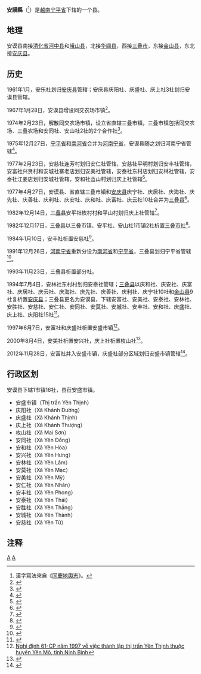 {{Infobox Settlement
|name                   = 安谟县
|settlement_type        = 县
|official_name          = 
|other_name             = 
|native_name            = {{lang|vi|Huyện Yên Mô}}
|nickname               = 
|motto                  = 
|image_skyline          = Cuathanphu4.jpg
|imagesize              = 
|image_caption          = 安谟县水利工程
|image_flag             = 
|flag_size              = 
|image_seal             = 
|seal_size              = 
|image_shield           = 
|shield_size            = 
|image_blank_emblem     = 
|blank_emblem_size      = 
|image_map              = {{Infobox mapframe|frame-width=250|zoom=10}}
|mapsize                = 
|map_caption            = 
|image_map1             = Ban do hanh chinh Ninhbinh.jpg
|mapsize1               = 
|map_caption1           = 安谟县在宁平省的位置
|pushpin_map            = Vietnam
|pushpin_label_position = bottom
|pushpin_map_caption    = 安谟县在越南的位置
|pushpin_map1           = 
|pushpin_label_position1= 
|pushpin_map_caption1   = 
|subdivision_type       = 国家
|subdivision_name       = {{flag|Vietnam}}
|subdivision_type1      = [[越南行政区划|省]]
|subdivision_name1      = [[宁平省|宁平省]]
|subdivision_type2      = 行政区划
|subdivision_name2      = 1市镇16社
|subdivision_type3      = 
|subdivision_name3      = 
|seat_type              = 县莅
|seat                   = {{link-vi|安盛市镇|Yên Thịnh (thị trấn)}}
|government_type        = 
|leader_title           = 
|leader_name            = 
|leader_title1          = 
|leader_name1           = 
|established_title      = 
|established_date       = 
|area_magnitude         = 
|unit_pref              = 
|area_footnotes         = 
|area_total_km2         = 144.74
|area_land_km2          = 
|area_water_km2         = 
|area_water_percent     = 
|area_urban_km2         = 
|area_metro_km2         = 
|population_as_of       = 2012年
|population_footnotes   = 
|population_note        = 
|population_total       = 110302
|population_density_km2 = auto
|population_metro             = 
|population_density_metro_km2 = 
|population_urban             = 
|population_density_urban_km2 = 
|timezone               = [[越南标准时间|越南标准时间]]
|utc_offset             = +7
|elevation_footnotes    = 
|elevation_m            = 
|coor_type              = 
|coordinates            = 
|postal_code_type       = 
|postal_code            = 
|area_code              = 
|website                = [https://yenmo.ninhbinh.gov.vn/ 安谟县电子信息门户网站]
|footnotes              = 
}}
'''安謨縣'''（{{vie|v=Huyện Yên Mô|hn=縣安謨}}<ref>漢字寫法來自《[[同慶地輿志|同慶地輿志]]》。</ref>）是[[越南|越南]][[宁平省|宁平省]]下辖的一个县。

==地理==
安谟县南接[[清化省|清化省]][[河中县|河中县]]和[[峨山县_(越南)|峨山县]]，北接[[华闾县|华闾县]]，西接[[三叠市|三叠市]]，东接[[金山县_(越南)|金山县]]，东北接[[安庆县|安庆县]]。

==历史==
1961年1月，安乐社划归[[安庆县|安庆县]]管辖；安庆县庆阳社、庆盛社、庆上社3社划归安谟县管辖。

1967年1月28日，安谟县增设同交农场市镇<ref>{{Cite web |url=https://thuvienphapluat.vn/van-ban/Bo-may-hanh-chinh/Quyet-dinh-27-NV-phe-chuan-viec-thanh-lap-thi-tran-nong-truong-Dong-giao-thuoc-huyen-Yen-mo-thi-tran-nong-truong-Binh-minh-thuoc-Kim-son-Ninh-Binh-18159.aspx |title=Quyết định 27-NV năm 1967 phê chuẩn việc thành lập thị trấn nông trường Đồng giao trực thuộc huyện Yên-mô, và thị trấn nông trường Bình-minh trực thuộc huyện Kim-sơn, tỉnh Ninh-Bình do Bộ trưởng Bộ Nội vụ ban hành |access-date=2020-03-11 |archive-date=2020-01-16 |archive-url=https://web.archive.org/web/20200116065333/https://thuvienphapluat.vn/van-ban/Bo-may-hanh-chinh/Quyet-dinh-27-NV-phe-chuan-viec-thanh-lap-thi-tran-nong-truong-Dong-giao-thuoc-huyen-Yen-mo-thi-tran-nong-truong-Binh-minh-thuoc-Kim-son-Ninh-Binh-18159.aspx |dead-url=no }}</ref>。

1974年2月23日，解散同交农场市镇，设立省直辖三叠市镇，三叠市镇包括同交农场、三叠农场和安同社、安山社2社的2个合作社<ref>{{Cite web |url=https://thuvienphapluat.vn/van-ban/Bo-may-hanh-chinh/Quyet-dinh-15-BT-thanh-lap-thi-tran-Tam-diep-truc-thuoc-tinh-Ninh-Binh-giai-the-thi-tran-nong-truong-Dong-Giao-huyen-Yen-Mo-Ninh-Binh/23021/noi-dung.aspx |title=Quyết định 15-BT năm 1974 thành lập thị trấn Tam- điệp trực thuộc tỉnh Ninh Bình và giải thể thị trấn nông trường Đồng Giao thuộc huyện Yên Mô tỉnh Ninh Bình do Thủ tướng Chính phủ ban hành |access-date=2020-03-11 |archive-date=2020-04-01 |archive-url=https://web.archive.org/web/20200401172015/https://thuvienphapluat.vn/van-ban/Bo-may-hanh-chinh/Quyet-dinh-15-BT-thanh-lap-thi-tran-Tam-diep-truc-thuoc-tinh-Ninh-Binh-giai-the-thi-tran-nong-truong-Dong-Giao-huyen-Yen-Mo-Ninh-Binh/23021/noi-dung.aspx |dead-url=no }}</ref>。

1975年12月27日，[[宁平省|宁平省]]和[[南河省|南河省]]合并为[[河南宁省|河南宁省]]，安谟县随之划归河南宁省管辖<ref>{{Cite web |url=https://thuvienphapluat.vn/van-ban/Bo-may-hanh-chinh/Nghi-quyet-hop-nhat-mot-so-tinh/42732/noi-dung.aspx |title=Nghị quyết về việc hợp nhất một số tỉnh do Quốc hội ban hành |access-date=2020-03-11 |archive-date=2017-09-03 |archive-url=https://web.archive.org/web/20170903080346/https://thuvienphapluat.vn/van-ban/Bo-may-hanh-chinh/Nghi-quyet-hop-nhat-mot-so-tinh/42732/noi-dung.aspx |dead-url=no }}</ref>。

1977年2月23日，安慈社连芳村划归安仁社管辖，安慈社平明村划归安丰社管辖，安富社兴贤村和安城社寨老店划归安美社管辖，安泰社东村店划归安林社管辖，安泰社江姜店划归安城社管辖，安和社蓝山村划归庆上社管辖<ref>{{Cite web |url=https://thuvienphapluat.vn/van-ban/Bo-may-hanh-chinh/Quyet-dinh-617-VP18-hop-nhat-va-dieu-chinh-dia-gioi-xa-thuoc-cac-huyen-tinh-Ha-Nam-Ninh/57983/noi-dung.aspx |title=Quyết định 617-VP18 năm 1977 về việc hợp nhất và điều chỉnh địa giới của một số xã thuộc các huyện của tỉnh Hà Nam Ninh do Bộ trưởng, Chủ nhiệm Văn phòng Phủ Thủ tướng ban hành |access-date=2020-03-11 |archive-date=2020-04-02 |archive-url=https://web.archive.org/web/20200402030336/https://thuvienphapluat.vn/van-ban/Bo-may-hanh-chinh/Quyet-dinh-617-VP18-hop-nhat-va-dieu-chinh-dia-gioi-xa-thuoc-cac-huyen-tinh-Ha-Nam-Ninh/57983/noi-dung.aspx |dead-url=no }}</ref>。

1977年4月27日，安谟县、省直辖三叠市镇和[[安庆县|安庆县]]庆宁社、庆居社、庆海社、庆先社、庆善社、庆利社、庆安社、庆和社、庆富社、庆云社10社合并为[[三叠县|三叠县]]<ref>{{Cite web |url=https://thuvienphapluat.vn/van-ban/Bo-may-hanh-chinh/Quyet-dinh-125-CP-hop-nhat-dieu-chinh-dia-gioi-huyen-thi-xa-thuoc-tinh-Ha-Nam-Ninh/57677/noi-dung.aspx |title=Quyết định 125-CP năm 1977 về việc hợp nhất và điều chỉnh địa giới một số huyện, thị xã thuộc tỉnh Hà Nam Ninh do Hội đồng Chính phủ ban hành |access-date=2020-03-11 |archive-date=2017-09-19 |archive-url=https://web.archive.org/web/20170919052336/https://thuvienphapluat.vn/van-ban/Bo-may-hanh-chinh/Quyet-dinh-125-CP-hop-nhat-dieu-chinh-dia-gioi-huyen-thi-xa-thuoc-tinh-Ha-Nam-Ninh/57677/noi-dung.aspx |dead-url=no }}</ref>。

1982年12月14日，[[三叠县|三叠县]]安平社枚村村和平山村划归庆上社管辖<ref>{{Cite web |url=https://thuvienphapluat.vn/van-ban/Bo-may-hanh-chinh/Quyet-dinh-196-HDBT-dieu-chinh-dia-gioi-phuong-xa-tinh-Ha-Nam-Ninh/44008/noi-dung.aspx |title=Quyết định 196-HĐBT năm 1982 về việc điều chỉnh địa giới phường và một số xã thuộc tỉnh Hà Nam Ninh do Hội đồng Bộ trưởng ban hành |access-date=2020-03-11 |archive-date=2020-12-18 |archive-url=https://web.archive.org/web/20201218112818/https://thuvienphapluat.vn/van-ban/Bo-may-hanh-chinh/Quyet-dinh-196-HDBT-dieu-chinh-dia-gioi-phuong-xa-tinh-Ha-Nam-Ninh/44008/noi-dung.aspx |dead-url=no }}</ref>。

1982年12月17日，[[三叠县|三叠县]]以三叠市镇、安平社、安山社1市镇2社析置[[三叠市社|三叠市社]]<ref>{{Cite web |url=https://thuvienphapluat.vn/van-ban/Bo-may-hanh-chinh/Quyet-dinh-200-HDBT-mo-rong-dia-gioi-2-thi-xa-Ha-Nam-Ninh-Binh-va-thanh-lap-thi-xa-Tam-Diep-tinh-Ha-Nam-Ninh-44010.aspx |title=Quyết định 200-HĐBT năm 1982 về việc mở rộng địa giới hai thị xã Hà Nam, Ninh Bình và thành lập thị xã Tam Điệp thuộc tỉnh Hà Nam Ninh do Hội đồng Bộ trưởng ban hành |access-date=2020-03-11 |archive-date=2017-09-19 |archive-url=https://web.archive.org/web/20170919005900/https://thuvienphapluat.vn/van-ban/Bo-may-hanh-chinh/Quyet-dinh-200-HDBT-mo-rong-dia-gioi-2-thi-xa-Ha-Nam-Ninh-Binh-va-thanh-lap-thi-xa-Tam-Diep-tinh-Ha-Nam-Ninh-44010.aspx |dead-url=no }}</ref>。

1984年1月10日，安丰社析置安慈社<ref>{{Cite web |url=https://thuvienphapluat.vn/van-ban/Bo-may-hanh-chinh/Quyet-dinh-2-HDBT-phan-vach-dia-gioi-xa-thi-tran-tinh-Ha-Nam-Ninh/43389/noi-dung.aspx |title=Quyết định 2-HĐBT năm 1984 phân vạch địa giới một số xã, thị trấn thuộc tỉnh Hà Nam Ninh do Hội đồng Bộ trưởng ban hành |access-date=2020-03-11 |archive-date=2019-08-28 |archive-url=https://web.archive.org/web/20190828153804/https://thuvienphapluat.vn/van-ban/Bo-may-hanh-chinh/Quyet-dinh-2-HDBT-phan-vach-dia-gioi-xa-thi-tran-tinh-Ha-Nam-Ninh/43389/noi-dung.aspx |dead-url=no }}</ref>。

1991年12月26日，[[河南宁省|河南宁省]]重新分设为[[南河省|南河省]]和[[宁平省|宁平省]]，三叠县划归宁平省管辖<ref>{{Cite web |url=https://thuvienphapluat.vn/van-ban/Bo-may-hanh-chinh/Nghi-quyet-phan-vach-lai-dia-gioi-hanh-chinh-tinh-42812.aspx |title=Nghị quyết về việc phân vạch lại địa giới hành chính một số tỉnh do Quốc hội ban hành |access-date=2020-03-11 |archive-date=2017-09-02 |archive-url=https://web.archive.org/web/20170902013110/https://thuvienphapluat.vn/van-ban/Bo-may-hanh-chinh/Nghi-quyet-phan-vach-lai-dia-gioi-hanh-chinh-tinh-42812.aspx |dead-url=no }}</ref>。

1993年11月23日，三叠县析置部分社。

1994年7月4日，安林社东村村划归安泰社管辖；[[三叠县|三叠县]]以庆和社、庆安社、庆富社、庆居社、庆云社、庆海社、庆先社、庆善社、庆利社、庆宁社10社和[[金山县_(越南)|金山县]]9社复析置[[安庆县|安庆县]]；三叠县更名为安谟县，下辖安富社、安美社、安泰社、安林社、安胜社、安慈社、安仁社、安同社、安莫社、安城社、安丰社、安和社、庆盛社、庆上社、庆阳社15社<ref>{{Cite web |url=https://thuvienphapluat.vn/van-ban/Bat-dong-san/Nghi-dinh-59-CP-sap-nhap-thon-Dong-Thon-xa-Yen-Lam-vao-xa-Yen-Thai-thanh-lap-huyen-Yen-Khanh-doi-ten-huyen-Tam-Diep-thanh-huyen-Yen-Mo-Ninh-Binh-38816.aspx |title=Nghị định 59-CP năm 1994 về việc sáp nhập thôn Đông Thôn, xã Yên Lâm vào xã Yên Thái, thành lập huyện Yên Khánh, đổi tên huyện Tam Điệp thành huyện Yên Mô thuộc tỉnh Ninh Bình |access-date=2020-03-11 |archive-date=2021-02-08 |archive-url=https://web.archive.org/web/20210208011853/https://thuvienphapluat.vn/van-ban/Bat-dong-san/Nghi-dinh-59-CP-sap-nhap-thon-Dong-Thon-xa-Yen-Lam-vao-xa-Yen-Thai-thanh-lap-huyen-Yen-Khanh-doi-ten-huyen-Tam-Diep-thanh-huyen-Yen-Mo-Ninh-Binh-38816.aspx |dead-url=no }}</ref>。

1997年6月7日，安富社和庆盛社析置安盛市镇<ref>[https://thuvienphapluat.vn/van-ban/Bo-may-hanh-chinh/Nghi-dinh-61-CP-thanh-lap-thi-tran-Yen-Thinh-thuoc-huyen-Yen-Mo-tinh-Ninh-Binh-40693.aspx Nghị định 61-CP năm 1997 về việc thành lập thị trấn Yên Thịnh thuộc huyên Yên Mô, tỉnh Ninh Bình]</ref>。

2000年8月4日，安美社析置安兴社，庆上社析置枚山社<ref>{{Cite web |url=https://thuvienphapluat.vn/van-ban/Bat-dong-san/Nghi-dinh-29-2000-ND-CP-thanh-lap-cac-xa-thuoc-huyen-Yen-Mo-tinh-Ninh-Binh-46617.aspx |title=Nghị định 29/2000/NĐ-CP về việc thành lập các xã thuộc huyện Yên Mô, tỉnh Ninh Bình |access-date=2020-03-11 |archive-date=2021-05-08 |archive-url=https://web.archive.org/web/20210508164426/https://thuvienphapluat.vn/van-ban/Bat-dong-san/Nghi-dinh-29-2000-ND-CP-thanh-lap-cac-xa-thuoc-huyen-Yen-Mo-tinh-Ninh-Binh-46617.aspx }}</ref>。

2012年11月28日，安富社并入安盛市镇，庆盛社部分区域划归安盛市镇管辖<ref>{{Cite web |url=https://thuvienphapluat.vn/van-ban/Bo-may-hanh-chinh/Nghi-quyet-80-NQ-CP-nam-2012-dieu-chinh-mo-rong-dia-gioi-hanh-chinh-thi-tran-152276.aspx |title=Nghị quyết 80/NQ-CP năm 2012 điều chỉnh mở rộng địa giới hành chính thị trấn Yên Thịnh thuộc huyện Yên Mô, tỉnh Ninh Bình do Chính phủ ban hành |access-date=2020-03-11 |archive-date=2013-04-03 |archive-url=https://web.archive.org/web/20130403044909/http://thuvienphapluat.vn/van-ban/Bo-may-hanh-chinh/Nghi-quyet-80-NQ-CP-nam-2012-dieu-chinh-mo-rong-dia-gioi-hanh-chinh-thi-tran-152276.aspx |dead-url=no }}</ref>。

==行政区划==
安谟县下辖1市镇16社，县莅安盛市镇。
*安盛市镇（Thị trấn Yên Thịnh）
*庆阳社（Xã Khánh Dương）
*庆盛社（Xã Khánh Thịnh）
*庆上社（Xã Khánh Thượng）
*枚山社（Xã Mai Sơn）
*安同社（Xã Yên Đồng）
*安和社（Xã Yên Hòa）
*安兴社（Xã Yên Hưng）
*安林社（Xã Yên Lâm）
*安莫社（Xã Yên Mạc）
*安美社（Xã Yên Mỹ）
*安仁社（Xã Yên Nhân）
*安丰社（Xã Yên Phong）
*安泰社（Xã Yên Thái）
*安胜社（Xã Yên Thắng）
*安城社（Xã Yên Thành）
*安慈社（Xã Yên Từ）

==注释==
{{reflist|2}}

{{宁平省行政区划}}
{{越南红河三角洲之县市镇区域划分}}

[[Category:越南县份|A]]
[[Category:宁平省|A]]